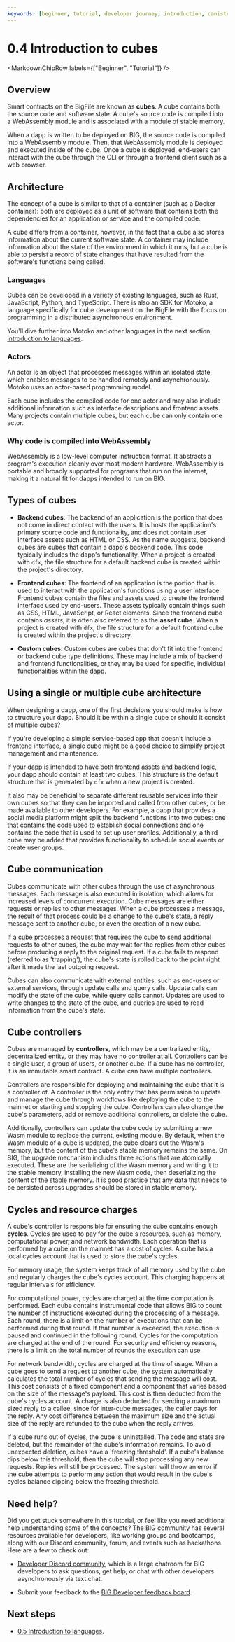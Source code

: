 ```yaml
---
keywords: [beginner, tutorial, developer journey, introduction, canisters]
---
```



# 0.4 Introduction to cubes

<MarkdownChipRow labels={["Beginner", "Tutorial"]} />

## Overview

Smart contracts on the BigFile are known as **cubes**. A cube contains both the source code and software state. A cube's source code is compiled into a WebAssembly module and is associated with a module of stable memory.

When a dapp is written to be deployed on BIG, the source code is compiled into a WebAssembly module. Then, that WebAssembly module is deployed and executed inside of the cube.  Once a cube is deployed, end-users can interact with the cube through the CLI or through a frontend client such as a web browser.

## Architecture

The concept of a cube is similar to that of a container (such as a Docker container): both are deployed as a unit of software that contains both the dependencies for an application or service and the compiled code.

A cube differs from a container, however, in the fact that a cube also stores information about the current software state. A container may include information about the state of the environment in which it runs, but a cube is able to persist a record of state changes that have resulted from the software's functions being called.

### Languages

Cubes can be developed in a variety of existing languages, such as Rust, JavaScript, Python, and TypeScript.
There is also an SDK for Motoko, a language specifically for cube development on the BigFile with the focus on programming in a distributed asynchronous environment.

You'll dive further into Motoko and other languages in the next section, [introduction to languages](/docs/current/tutorials/developer-journey/level-0/intro-languages).

### Actors

An actor is an object that processes messages within an isolated state, which enables messages to be handled remotely and asynchronously. Motoko uses an actor-based programming model.

Each cube includes the compiled code for one actor and may also include additional information such as interface descriptions and frontend assets. Many projects contain multiple cubes, but each cube can only contain one actor.

### Why code is compiled into WebAssembly

WebAssembly is a low-level computer instruction format. It abstracts a program's execution cleanly over most modern hardware. WebAssembly is portable and broadly supported for programs that run on the internet, making it a natural fit for dapps intended to run on BIG.

## Types of cubes

- **Backend cubes**: The backend of an application is the portion that does not come in direct contact with the users. It is hosts the application's primary source code and functionality, and does not contain user interface assets such as HTML or CSS. As the name suggests, backend cubes are cubes that contain a dapp's backend code. This code typically includes the dapp's functionality. When a project is created with `dfx`, the file structure for a default backend cube is created within the project's directory.

- **Frontend cubes**: The frontend of an application is the portion that is used to interact with the application's functions using a user interface. Frontend cubes contain the files and assets used to create the frontend interface used by end-users. These assets typically contain things such as CSS, HTML, JavaScript, or React elements. Since the frontend cube contains *assets*, it is often also referred to as the **asset cube**. When a project is created with `dfx`, the file structure for a default frontend cube is created within the project's directory.

- **Custom cubes**: Custom cubes are cubes that don't fit into the frontend or backend cube type definitions. These may include a mix of backend and frontend functionalities, or they may be used for specific, individual functionalities within the dapp.

## Using a single or multiple cube architecture

When designing a dapp, one of the first decisions you should make is how to structure your dapp. Should it be within a single cube or should it consist of multiple cubes?

If you're developing a simple service-based app that doesn't include a frontend interface, a single cube might be a good choice to simplify project management and maintenance.

If your dapp is intended to have both frontend assets and backend logic, your dapp should contain at least two cubes. This structure is the default structure that is generated by `dfx` when a new project is created.

It also may be beneficial to separate different reusable services into their own cubes so that they can be imported and called from other cubes, or be made available to other developers. For example, a dapp that provides a social media platform might split the backend functions into two cubes: one that contains the code used to establish social connections and one contains the code that is used to set up user profiles. Additionally, a third cube may be added that provides functionality to schedule social events or create user groups.

## Cube communication

Cubes communicate with other cubes through the use of asynchronous messages. Each message is also executed in isolation, which allows for increased levels of concurrent execution. Cube messages are either requests or replies to other messages. When a cube processes a message, the result of that process could be a change to the cube's state, a reply message sent to another cube, or even the creation of a new cube.

If a cube processes a request that requires the cube to send additional requests to other cubes, the cube may wait for the replies from other cubes before producing a reply to the original request. If a cube fails to respond (referred to as 'trapping'), the cube's state is rolled back to the point right after it made the last outgoing request.

Cubes can also communicate with external entities, such as end-users or external services, through update calls and query calls. Update calls can modify the state of the cube, while query calls cannot. Updates are used to write changes to the state of the cube, and queries are used to read information from the cube's state.

## Cube controllers

Cubes are managed by **controllers**, which may be a centralized entity, decentralized entity, or they may have no controller at all. Controllers can be a single user, a group of users, or another cube. If a cube has no controller, it is an immutable smart contract. A cube can have multiple controllers.

Controllers are responsible for deploying and maintaining the cube that it is a controller of. A controller is the only entity that has permission to update and manage the cube through workflows like deploying the cube to the mainnet or starting and stopping the cube. Controllers can also change the cube's parameters, add or remove additional controllers, or delete the cube.

Additionally, controllers can update the cube code by submitting a new Wasm module to replace the current, existing module. By default, when the Wasm module of a cube is updated, the cube clears out the Wasm's memory, but the content of the cube's stable memory remains the same. On BIG, the upgrade mechanism includes three actions that are atomically executed. These are the serializing of the Wasm memory and writing it to the stable memory, installing the new Wasm code, then deserializing the content of the stable memory. It is good practice that any data that needs to be persisted across upgrades should be stored in stable memory.

## Cycles and resource charges

A cube's controller is responsible for ensuring the cube contains enough **cycles**. Cycles are used to pay for the cube's resources, such as memory, computational power, and network bandwidth. Each operation that is performed by a cube on the mainnet has a cost of cycles. A cube has a local cycles account that is used to store the cube's cycles.

For memory usage, the system keeps track of all memory used by the cube and regularly charges the cube's cycles account. This charging happens at regular intervals for efficiency.

For computational power, cycles are charged at the time computation is performed. Each cube contains instrumental code that allows BIG to count the number of instructions executed during the processing of a message. Each round, there is a limit on the number of executions that can be performed during that round. If that number is exceeded, the execution is paused and continued in the following round. Cycles for the computation are charged at the end of the round. For security and efficiency reasons, there is a limit on the total number of rounds the execution can use.

For network bandwidth, cycles are charged at the time of usage. When a cube goes to send a request to another cube, the system automatically calculates the total number of cycles that sending the message will cost. This cost consists of a fixed component and a component that varies based on the size of the message's payload. This cost is then deducted from the cube's cycles account. A charge is also deducted for sending a maximum sized reply to a callee, since for inter-cube messages, the caller pays for the reply. Any cost difference between the maximum size and the actual size of the reply are refunded to the cube when the reply arrives.

If a cube runs out of cycles, the cube is uninstalled. The code and state are deleted, but the remainder of the cube's information remains. To avoid unexpected deletion, cubes have a 'freezing threshold'. If a cube's balance dips below this threshold, then the cube will stop processing any new requests. Replies will still be processed. The system will throw an error if the cube attempts to perform any action that would result in the cube's cycles balance dipping below the freezing threshold.

## Need help?

Did you get stuck somewhere in this tutorial, or feel like you need additional help understanding some of the concepts? The BIG community has several resources available for developers, like working groups and bootcamps, along with our Discord community, forum, and events such as hackathons. Here are a few to check out:

- [Developer Discord community](https://discord.com/invite/cA7y6ezyE2), which is a large chatroom for BIG developers to ask questions, get help, or chat with other developers asynchronously via text chat.


- Submit your feedback to the [BIG Developer feedback board](http://dx.thebigfile.com).

## Next steps

- [0.5 Introduction to languages](/docs/current/tutorials/developer-journey/level-0/intro-languages).
